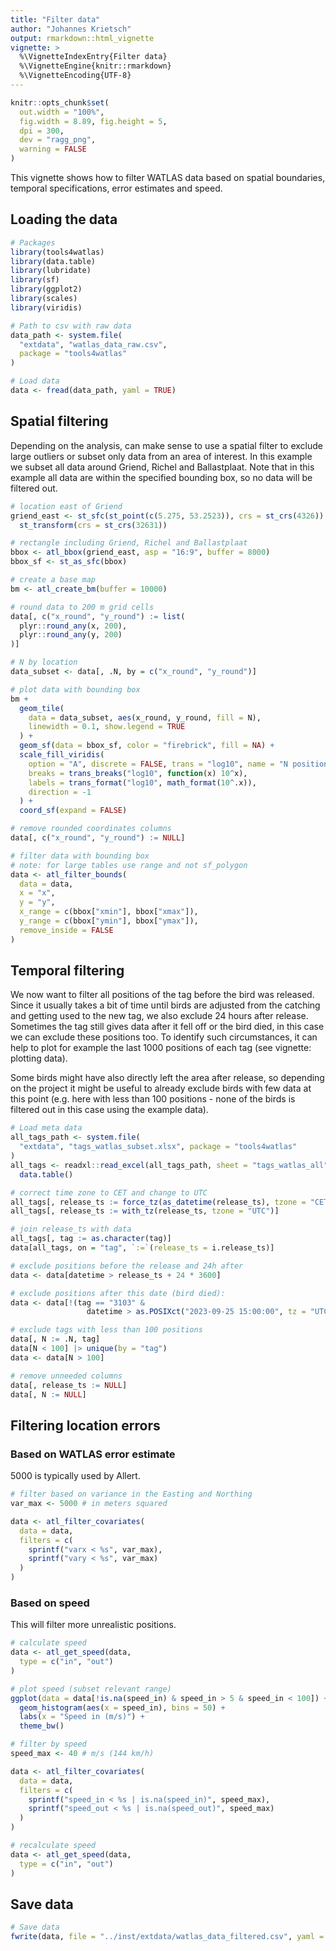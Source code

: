 ```yaml
---
title: "Filter data"
author: "Johannes Krietsch"
output: rmarkdown::html_vignette
vignette: >
  %\VignetteIndexEntry{Filter data}
  %\VignetteEngine{knitr::rmarkdown}
  %\VignetteEncoding{UTF-8}
---
```


```r
knitr::opts_chunk$set(
  out.width = "100%",
  fig.width = 8.89, fig.height = 5,
  dpi = 300,
  dev = "ragg_png",
  warning = FALSE
)
```

This vignette shows how to filter WATLAS data based on spatial boundaries, temporal specifications, error estimates and speed. 

## Loading the data

```r
# Packages
library(tools4watlas)
library(data.table)
library(lubridate)
library(sf)
library(ggplot2)
library(scales)
library(viridis)

# Path to csv with raw data
data_path <- system.file(
  "extdata", "watlas_data_raw.csv",
  package = "tools4watlas"
)

# Load data
data <- fread(data_path, yaml = TRUE)
```

## Spatial filtering

Depending on the analysis, can make sense to use a spatial filter to exclude large outliers or subset only data from an area of interest. In this example we subset all data around Griend, Richel and Ballastplaat. Note that in this example all data are within the specified bounding box, so no data will be filtered out.

```r
# location east of Griend
griend_east <- st_sfc(st_point(c(5.275, 53.2523)), crs = st_crs(4326)) |>
  st_transform(crs = st_crs(32631))

# rectangle including Griend, Richel and Ballastplaat
bbox <- atl_bbox(griend_east, asp = "16:9", buffer = 8000)
bbox_sf <- st_as_sfc(bbox)

# create a base map
bm <- atl_create_bm(buffer = 10000)

# round data to 200 m grid cells
data[, c("x_round", "y_round") := list(
  plyr::round_any(x, 200),
  plyr::round_any(y, 200)
)]

# N by location
data_subset <- data[, .N, by = c("x_round", "y_round")]

# plot data with bounding box
bm +
  geom_tile(
    data = data_subset, aes(x_round, y_round, fill = N),
    linewidth = 0.1, show.legend = TRUE
  ) +
  geom_sf(data = bbox_sf, color = "firebrick", fill = NA) +
  scale_fill_viridis(
    option = "A", discrete = FALSE, trans = "log10", name = "N positions",
    breaks = trans_breaks("log10", function(x) 10^x),
    labels = trans_format("log10", math_format(10^.x)),
    direction = -1
  ) +
  coord_sf(expand = FALSE)

# remove rounded coordinates columns
data[, c("x_round", "y_round") := NULL]

# filter data with bounding box
# note: for large tables use range and not sf_polygon
data <- atl_filter_bounds(
  data = data,
  x = "x",
  y = "y",
  x_range = c(bbox["xmin"], bbox["xmax"]),
  y_range = c(bbox["ymin"], bbox["ymax"]),
  remove_inside = FALSE
)
```

## Temporal filtering

We now want to filter all positions of the tag before the bird was released. Since it usually takes a bit of time until birds are adjusted from the catching and getting used to the new tag, we also exclude 24 hours after release. Sometimes the tag still gives data after it fell off or the bird died, in this case we can exclude these positions too. To identify such circumstances, it can help to plot for example the last 1000 positions of each tag (see vignette: plotting data). 

Some birds might have also directly left the area after release, so depending on the project it might be useful to already exclude birds with few data at this point (e.g. here with less than 100 positions - none of the birds is filtered out in this case using the example data). 


```r
# Load meta data
all_tags_path <- system.file(
  "extdata", "tags_watlas_subset.xlsx", package = "tools4watlas"
)
all_tags <- readxl::read_excel(all_tags_path, sheet = "tags_watlas_all") |>
  data.table()

# correct time zone to CET and change to UTC
all_tags[, release_ts := force_tz(as_datetime(release_ts), tzone = "CET")]
all_tags[, release_ts := with_tz(release_ts, tzone = "UTC")]

# join release_ts with data
all_tags[, tag := as.character(tag)]
data[all_tags, on = "tag", `:=`(release_ts = i.release_ts)]

# exclude positions before the release and 24h after
data <- data[datetime > release_ts + 24 * 3600]

# exclude positions after this date (bird died):
data <- data[!(tag == "3103" &
                 datetime > as.POSIXct("2023-09-25 15:00:00", tz = "UTC"))]

# exclude tags with less than 100 positions
data[, N := .N, tag]
data[N < 100] |> unique(by = "tag")
data <- data[N > 100]

# remove unneeded columns
data[, release_ts := NULL]
data[, N := NULL]
```

## Filtering location errors

### Based on WATLAS error estimate

5000 is typically used by Allert. 

```r
# filter based on variance in the Easting and Northing
var_max <- 5000 # in meters squared

data <- atl_filter_covariates(
  data = data,
  filters = c(
    sprintf("varx < %s", var_max),
    sprintf("vary < %s", var_max)
  )
)
```

### Based on speed

This will filter more unrealistic positions. 

```r
# calculate speed
data <- atl_get_speed(data,
  type = c("in", "out")
)

# plot speed (subset relevant range)
ggplot(data = data[!is.na(speed_in) & speed_in > 5 & speed_in < 100]) +
  geom_histogram(aes(x = speed_in), bins = 50) +
  labs(x = "Speed in (m/s)") +
  theme_bw()

# filter by speed
speed_max <- 40 # m/s (144 km/h)

data <- atl_filter_covariates(
  data = data,
  filters = c(
    sprintf("speed_in < %s | is.na(speed_in)", speed_max),
    sprintf("speed_out < %s | is.na(speed_out)", speed_max)
  )
)

# recalculate speed
data <- atl_get_speed(data,
  type = c("in", "out")
)
```

## Save data

```r
# Save data
fwrite(data, file = "../inst/extdata/watlas_data_filtered.csv", yaml = TRUE)
```

